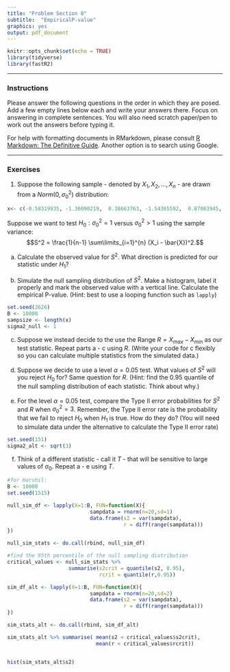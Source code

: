 ```yaml
---
title: "Problem Section 8"
subtitle:  "EmpiricalP-value"
graphics: yes
output: pdf_document
---
```


```r
knitr::opts_chunk$set(echo = TRUE)
library(tidyverse)
library(fastR2)
```

* * * 
### Instructions

Please answer the following questions in the order in which they are posed. Add a few empty lines below each and write your answers there. Focus on answering in complete sentences. You will also need scratch paper/pen to work out the answers before typing it.

For help with formatting documents in RMarkdown, please consult [R Markdown: The Definitive Guide](https://bookdown.org/yihui/rmarkdown/). Another option is to search using Google. 

* * *

### Exercises 

1. Suppose the following sample - denoted by $X_1,X_2,\dots,X_n$ - are drawn from a $Norm(0, \sigma^2_0)$ distribution:
```r
x<- c(-0.58319935, -1.36090219,  0.38663763, -1.54365592,  0.87083945, -0.69187830, 0.45898841, -2.82556635,  0.01777137, -0.62753863 , 0.54611381, -1.39731591, -1.72584231,  0.91371529,  0.18096064, -0.53063107, -0.76604739, -1.97107704, 0.56394712,  1.13707563)
```

Suppose we want to test $H_0: \sigma^2_0 = 1$ versus $\sigma^2_0 > 1$ using the sample variance:
$$S^2 = \frac{1}{n-1} \sum\limits_{i=1}^{n} (X_i - \bar{X})^2.$$

a. Calculate the observed value for $S^2$. What direction is predicted for our statistic under $H_1$?

b. Simulate the null sampling distribution of $S^2$. Make a histogram, label it properly and mark the observed value with a vertical line. Calculate the empirical P-value.  (Hint: best to use a looping function such as `lapply`)

```r
set.seed(2626)
B <- 10000
sampsize <- length(x)
sigma2_null <- 1
```

c. Suppose we instead decide to the use the Range $R = X_{max} - X_{min}$ as our test statistic. Repeat parts a - c using $R$. (Write your code for c flexibly so you can calculate multiple statistics from the simulated data.)

d. Suppose we decide to use a level $\alpha=0.05$ test. What values of $S^2$ will you reject $H_0$ for? Same question for $R$. (Hint: find the 0.95 quantile of the null sampling distribution of each statistic. Think about why.) 

e. For the level $\alpha = 0.05$ test, compare the Type II error probabilities for $S^2$ and $R$ when $\sigma^2_0 = 3$. Remember, the Type II error rate is the probability that we fail to reject $H_0$ when $H_1$ is true. How do they do?   (You will need to simulate data under the alternative to calculate the Type II error rate)

```r
set.seed(151)
sigma2_alt <- sqrt(3)

```
f. Think of a different statistic - call it $T$ - that will be sensitive to large values of $\sigma_0$. Repeat a - e using $T$. 
 



```r
#for Harshil: 
B <- 10000 
set.seed(1515)

null_sim_df <- lapply(X=1:B, FUN=function(X){
                           sampdata = rnorm(n=20,sd=1)
                           data.frame(s2 = var(sampdata), 
                                      r = diff(range(sampdata)))
})

null_sim_stats <- do.call(rbind, null_sim_df)

#find the 95th percentile of the null sampling distribution
critical_values <- null_sim_stats %>% 
                    summarise(s2crit = quantile(s2, 0.95),
                              rcrit = quantile(r,0.95))

sim_df_alt <- lapply(X=1:B, FUN=function(X){
                           sampdata = rnorm(n=20,sd=2)
                           data.frame(s2 = var(sampdata), 
                                      r = diff(range(sampdata)))
})

sim_stats_alt <- do.call(rbind, sim_df_alt)

sim_stats_alt %>% summarise( mean(s2 < critical_values$s2crit),
                             mean(r < critical_values$rcrit))


hist(sim_stats_alt$s2)

```
